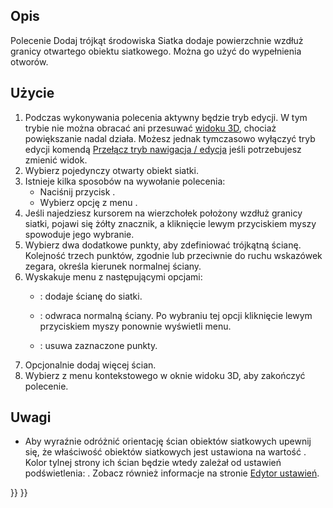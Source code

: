 <languages/>

{{Docnav/pl
|[[Mesh_FillInteractiveHole/pl|Interaktywne wypełnienie otworów]]
|[[Mesh_RemoveComponents/pl|Usuń elementy]]
|[[Mesh_Workbench/pl|środowisko pracy Siatka]]
|IconL=Mesh_FillInteractiveHole.svg
|IconR=Mesh_RemoveComponents.svg
|IconC=Workbench_Mesh.svg
}}

{{GuiCommand/pl
|Name=Mesh AddFacet
|Name/pl=Siatka: Dodaj trójkąt
|MenuLocation=Siatki → Dodaj trójkąt
|Workbenches=[[Mesh_Workbench/pl|Siatka]]
|SeeAlso=[[Mesh_FillupHoles/pl|Wypełnienie otworów]], [[Mesh_FillInteractiveHole/pl|Interaktywne wypełnienie otworów]]
}}

<span id="Description"></span>
==Opis==

Polecenie Dodaj trójkąt środowiska Siatka dodaje powierzchnie wzdłuż granicy otwartego obiektu siatkowego. Można go użyć do wypełnienia otworów.

<span id="Usage"></span>
==Użycie==

# Podczas wykonywania polecenia aktywny będzie tryb edycji. W tym trybie nie można obracać ani przesuwać [[3D_view/pl|widoku 3D]], chociaż powiększanie nadal działa. Możesz jednak tymczasowo wyłączyć tryb edycji komendą [[Std_ToggleNavigation/pl|Przełącz tryb nawigacja / edycja]] jeśli potrzebujesz zmienić widok.
# Wybierz pojedynczy otwarty obiekt siatki.
# Istnieje kilka sposobów na wywołanie polecenia:
#* Naciśnij przycisk {{Button|[[Image:Mesh_AddFacet.svg|16px]] [[Mesh_AddFacet/pl|Dodaj trójkąt]]}}.
#* Wybierz opcję z menu {{MenuCommand|Siatki → [[Image:Mesh_AddFacet.svg|16px]] Dodaj trójkąt}}.
# Jeśli najedziesz kursorem na wierzchołek położony wzdłuż granicy siatki, pojawi się żółty znacznik, a kliknięcie lewym przyciskiem myszy spowoduje jego wybranie.
# Wybierz dwa dodatkowe punkty, aby zdefiniować trójkątną ścianę. Kolejność trzech punktów, zgodnie lub przeciwnie do ruchu wskazówek zegara, określa kierunek normalnej ściany.
# Wyskakuje menu z następującymi opcjami:
#* {{MenuCommand|Dodaj trójkąt}}: dodaje ścianę do siatki.
#* {{MenuCommand|Odwróć wektory normalne}}: odwraca normalną ściany. Po wybraniu tej opcji kliknięcie lewym przyciskiem myszy ponownie wyświetli menu.
#* {{MenuCommand|Wyczyść}}: usuwa zaznaczone punkty.
# Opcjonalnie dodaj więcej ścian.
# Wybierz {{MenuCommand|Zakończ}} z menu kontekstowego w oknie widoku 3D, aby zakończyć polecenie.

<span id="Notes"></span>
==Uwagi==

<div class="mw-translate-fuzzy">
* Aby wyraźnie odróżnić orientację ścian obiektów siatkowych upewnij się, że właściwość {{PropertyView|Oświetlenie}} obiektów siatkowych jest ustawiona na wartość {{Value|Jedna strona}}. Kolor tylnej strony ich ścian będzie wtedy zależał od ustawień podświetlenia: {{MenuCommand|Edycja → Preferencje → Wyświetlanie → 3D View → Włącz podświetlenie - Intensywność podświetlenia}}. Zobacz również informacje na stronie [[Preferences_Editor/pl#3D_View|Edytor ustawień]].
</div>


{{Docnav/pl
|[[Mesh_FillInteractiveHole/pl|Interaktywne wypełnienie otworów]]
|[[Mesh_RemoveComponents/pl|Usuń elementy]]
|[[Mesh_Workbench/pl|środowisko pracy Siatka]]
|IconL=Mesh_FillInteractiveHole.svg
|IconR=Mesh_RemoveComponents.svg
|IconC=Workbench_Mesh.svg
}}

{{Mesh Tools navi{{#translation:}}}}
{{Userdocnavi{{#translation:}}}}
{{clear}}